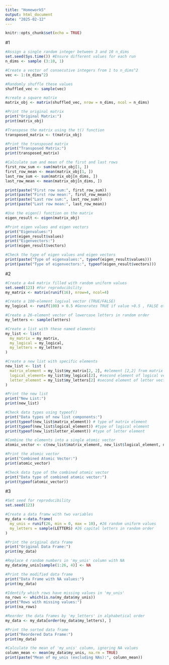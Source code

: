 ```yaml
---
title: "Homework5"
output: html_document
date: "2025-02-12"
---
```


```r
knitr::opts_chunk$set(echo = TRUE)
```

#1 
```r
#Assign a single random integer between 3 and 10 n_dims
set.seed(Sys.time()) #Ensure different values for each run
n_dims <- sample (3:10, 1)

#Create a vector of consecutive integers from 1 to n_dims^2
vec <- 1:(n_dims^2)

#Randomly shuffle these values
shuffled_vec <- sample(vec)

#create a square matrix
matrix_obj <- matrix(shuffled_vec, nrow = n_dims, ncol = n_dims)

#Print the original matrix
print("Original Matrix:")
print(matrix_obj)

#Transpose the matrix using the t() function
transposed_matrix <- t(matrix_obj)

#Print the transposed matrix
print("Transposed Matrix:")
print(transposed_matrix)

#Calculate sum and mean of the first and last rows
first_row_sum <- sum(matrix_obj[1, ])
first_row_mean <- mean(matrix_obj[1, ])
last_row_sum <- sum(matrix_obj[n_dims, ])
last_row_mean <- mean(matrix_obj[n_dims, ])

print(paste("First row sum:", first_row_sum))
print(paste("First row mean:", first_row_mean))
print(paste("Last row sum:", last_row_sum))
print(paste("Last row mean:", last_row_mean))

#Use the eigen() function on the matrix
eigen_result <- eigen(matrix_obj)

#Print eigen values and eigen vectors
print("Eigenvalues:")
print(eigen_result$values)
print("Eigenvectors:")
print(eigen_result$vectors)

#Check the type of eigen values and eigen vectors
print(paste("Type of eigenvalues:", typeof(eigen_result$values)))
print(paste("Type of eigenvectors:", typeof(eigen_result$vectors)))
```

#2
```r
#Create a 4x4 matrix filled with random uniform values
set.seed(123) #For reproducibility
my_matrix <- matrix(runif(16), nrow=4, ncol=4)

#Create a 100-element logival vector (TRUE/FALSE)
my_logical <- runif(100) > 0.5 #Generates TRUE if value >0.5 , FALSE otherwise

#Create a 26-element vector of lowercase letters in random order
my_letters <- sample(letters)

#Create a list with these named elements
my_list <- list(
  my_matrix = my_matrix,
  my_logical = my_logical,
  my_letters = my_letters
)

#Create a new list with specific elements
new_list <- list (
  matrix_element = my_list$my_matrix[2, 2], #element [2,2] from matrix
  logical_element= my_list$my_logical[2], #second element of logical vector
  letter_element = my_list$my_letters[2] #second element of letter vector
)

#Print the new list
print("New List:")
print(new_list)

#Check data types using typeof()
print("Data types of new list components:")
print(typeof(new_list$matrix_element)) # type of matrix element
print(typeof(new_list$logical_element)) #type of logical element
print(typeof(new_list$letter_element)) #type of letter element

#Combine the elements into a single atomic vector
atomic_vector <- c(new_list$matrix_element, new_list$logical_element, new_list$letter_element)

#Print the atomic vector
print("Combined Atomic Vector:")
print(atomic_vector)

#Check data type of the combined atomic vector
print("Data type of combined atomic vector:")
print(typeof(atomic_vector))
```

#3
```r
#Set seed for reproducibility
set.seed(123)

#Create a data framw with two variables
my_data <-data.frame(
  my_unis = runif(26, min = 0, max = 10), #26 random uniform values
  my_letters = sample(LETTERS) #26 capital letters in random order
)

#Print the original data frame
print("Original Data Frame:")
print(my_data)

#Replace 4 random numbers in 'my_unis' column with NA
my_data$my_unis[sample(1:26, 4)] <- NA

#Print the modified data frame 
print("Data Frame with NA values:")
print(my_data)

#Identify which rows have missing values in 'my_unis'
na_rows <- which(is.na(my_data$my_unis))
print("Rows with missing values:")
print(na_rows)

#Reorder the data frames by 'my_letters' in alphabetical order
my_data <- my_data[order(my_data$my_letters), ]

#Print the sorted data frame
print("Reordered Data Frame:")
print(my_data)

#Calculate the mean of 'my_unis' column, ignoring NA values
column_mean <- mean(my_data$my_unis, na.rm = TRUE)
print(paste("Mean of my_unis (excluding NAs):", column_mean))
```

  
  
